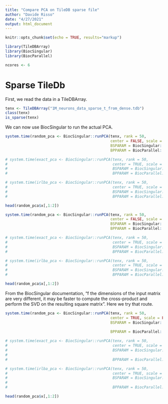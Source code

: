 ```yaml
---
title: "Compare PCA on TileDB sparse file"
author: "Davide Risso"
date: "4/27/2021"
output: html_document
---
```


```r
knitr::opts_chunk$set(echo = TRUE, results="markup")
```

```r
library(TileDBArray)
library(BiocSingular)
library(BiocParallel)

ncores <- 6
```

# Sparse TileDb

First, we read the data in a TileDBArray.

```r
tenx <- TileDBArray("1M_neurons_data_sparse_t_from_dense.tdb")
class(tenx)
is_sparse(tenx)
```

We can now use BiocSingular to run the actual PCA. 

```r
system.time(random_pca <- BiocSingular::runPCA(tenx, rank = 50,
                                               center = FALSE, scale = FALSE,
                                               BSPARAM = BiocSingular::RandomParam(),
                                               BPPARAM = BiocParallel::MulticoreParam(ncores)))

# system.time(exact_pca <- BiocSingular::runPCA(tenx, rank = 50,
#                                               center = TRUE, scale = FALSE,
#                                               BSPARAM = BiocSingular::ExactParam(deferred = TRUE),
#                                               BPPARAM = BiocParallel::MulticoreParam(ncores)))

# system.time(irlba_pca <- BiocSingular::runPCA(tenx, rank = 50,
#                                               center = TRUE, scale = FALSE,
#                                               BSPARAM = BiocSingular::IrlbaParam(deferred = TRUE),
#                                               BPPARAM = BiocParallel::MulticoreParam(ncores)))

head(random_pca$x[,1:2])

```


```r
system.time(random_pca <- BiocSingular::runPCA(tenx, rank = 50,
                                               center = FALSE, scale = FALSE,
                                               BSPARAM = BiocSingular::RandomParam(deferred = TRUE),
                                               BPPARAM = BiocParallel::MulticoreParam(ncores)))

# system.time(exact_pca <- BiocSingular::runPCA(tenx, rank = 50,
#                                               center = TRUE, scale = FALSE,
#                                               BSPARAM = BiocSingular::ExactParam(deferred = TRUE),
#                                               BPPARAM = BiocParallel::MulticoreParam(ncores)))

# system.time(irlba_pca <- BiocSingular::runPCA(tenx, rank = 50,
#                                               center = TRUE, scale = FALSE,
#                                               BSPARAM = BiocSingular::IrlbaParam(deferred = TRUE),
#                                               BPPARAM = BiocParallel::MulticoreParam(ncores)))

head(random_pca$x[,1:2])

```

From the BiocSingular documentation, "f the dimensions of the input matrix are very different, it may be faster to compute the cross-product and perform the SVD on the resulting square matrix". Here we try that route.

```r
system.time(random_pca <- BiocSingular::runPCA(tenx, rank = 50,
                                               center = TRUE, scale = FALSE,
                                               BSPARAM = BiocSingular::RandomParam(deferred = TRUE,
                                                                                   fold = 1),
                                               BPPARAM = BiocParallel::MulticoreParam(ncores)))

# system.time(exact_pca <- BiocSingular::runPCA(tenx, rank = 50,
#                                               center = TRUE, scale = FALSE,
#                                               BSPARAM = BiocSingular::ExactParam(deferred = TRUE,
#                                                                                  fold = 1),
#                                               BPPARAM = BiocParallel::MulticoreParam(ncores)))

# system.time(irlba_pca <- BiocSingular::runPCA(tenx, rank = 50,
#                                               center = TRUE, scale = FALSE,
#                                               BSPARAM = BiocSingular::IrlbaParam(deferred = TRUE,
#                                                                                  fold = 1),
#                                               BPPARAM = BiocParallel::MulticoreParam(ncores)))

head(random_pca$x[,1:2])

```

